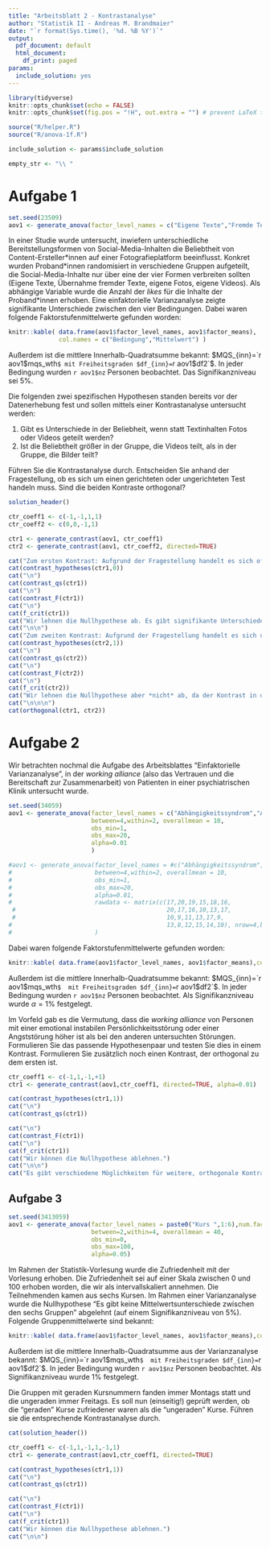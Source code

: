 ```yaml
---
title: "Arbeitsblatt 2 - Kontrastanalyse"
author: "Statistik II - Andreas M. Brandmaier"
date: "`r format(Sys.time(), '%d. %B %Y')`"
output:
  pdf_document: default
  html_document:
    df_print: paged
params:
  include_solution: yes
---
```


```r
library(tidyverse)
knitr::opts_chunk$set(echo = FALSE)
knitr::opts_chunk$set(fig.pos = "!H", out.extra = "") # prevent LaTeX tables from floating

source("R/helper.R")
source("R/anova-1f.R")

include_solution <- params$include_solution

empty_str <- "\\ "

```


# Aufgabe 1
```r
set.seed(23509)
aov1 <- generate_anova(factor_level_names = c("Eigene Texte","Fremde Texte", "Fotos","Videos"), within = 3, between=c(4,3,9.2,5.5), obs_round = 1, num.facs = 4, num.obs.per.fac = 5)
```
In einer Studie wurde untersucht, inwiefern unterschiedliche Bereitstellungsformen von Social-Media-Inhalten die Beliebtheit von Content-Ersteller\*innen auf einer Fotografieplatform beeinflusst. Konkret wurden Proband\*innen randomisiert in verschiedene Gruppen aufgeteilt, die Social-Media-Inhalte nur über eine der vier Formen verbreiten sollten (Eigene Texte, Übernahme fremder Texte, eigene Fotos, eigene Videos). Als abhängige Variable wurde die Anzahl der _likes_ für die Inhalte der Proband\*innen erhoben. Eine einfaktorielle Varianzanalyse zeigte signifikante Unterschiede zwischen den vier Bedingungen. Dabei waren folgende Faktorstufenmittelwerte gefunden worden:
```r
knitr::kable( data.frame(aov1$factor_level_names, aov1$factor_means),
              col.names = c("Bedingung","Mittelwert") )
```

Außerdem ist die mittlere Innerhalb-Quadratsumme bekannt: $MQS_{inn}=`r aov1$mqs_wth`$ mit Freiheitsgraden $df_{inn}=`r aov1$df2`$. In jeder Bedingung wurden `r aov1$nz` Personen beobachtet. Das Signifikanzniveau sei 5%.

Die folgenden zwei spezifischen Hypothesen standen bereits vor der Datenerhebung fest und sollen mittels einer Kontrastanalyse untersucht werden:

1. Gibt es Unterschiede in der Beliebheit, wenn statt Textinhalten Fotos oder Videos geteilt werden?
2. Ist die Beliebtheit größer in der Gruppe, die Videos teilt, als in der Gruppe, die Bilder teilt?

Führen Sie die Kontrastanalyse durch. Entscheiden Sie anhand der Fragestellung, ob es sich um einen gerichteten oder ungerichteten Test handeln muss. Sind die beiden Kontraste orthogonal?



```r
solution_header()

ctr_coeff1 <- c(-1,-1,1,1)
ctr_coeff2 <- c(0,0,-1,1)

ctr1 <- generate_contrast(aov1, ctr_coeff1)
ctr2 <- generate_contrast(aov1, ctr_coeff2, directed=TRUE)

cat("Zum ersten Kontrast: Aufgrund der Fragestellung handelt es sich offenbar um eine ungerichtete Hypothese. Geprüft werden laut Text lediglich Unterschiede (ohne Richtung).\n")
cat(contrast_hypotheses(ctr1,0))
cat("\n")
cat(contrast_qs(ctr1))
cat("\n")
cat(contrast_F(ctr1))
cat("\n")
cat(f_crit(ctr1))
cat("Wir lehnen die Nullhypothese ab. Es gibt signifikante Unterschiede zwischen Text- und Nicht-Text-Inhalten.")
cat("\n\n")
cat("Zum zweiten Kontrast: Aufgrund der Fragestellung handelt es sich um eine gerichtete Hypothese. Nur Unterschiede in eine Richtung können zu einem Ablehnen der Nullhypothese führen.")
cat(contrast_hypotheses(ctr2,1))
cat("\n")
cat(contrast_qs(ctr2))
cat("\n")
cat(contrast_F(ctr2))
cat("\n")
cat(f_crit(ctr2))
cat("Wir lehnen die Nullhypothese aber *nicht* ab, da der Kontrast in die falsche Richtung zeigt! Achtung: die Richtung der gerichteten Hypothese kann direkt vom Kontrast $L$ abgelesen werden. Es ist also hier gar nicht nötig, die QS und Prüfgröße zu berechnen.")
cat("\n\n\n")
cat(orthogonal(ctr1, ctr2))
```

# Aufgabe 2

Wir betrachten nochmal die Aufgabe des Arbeitsblattes "Einfaktorielle Varianzanalyse", in der _working alliance_ (also das Vertrauen und die Bereitschaft zur Zusammenarbeit) von Patienten in einer psychiatrischen Klinik untersucht wurde.
```r
set.seed(34059)
aov1 <- generate_anova(factor_level_names = c("Abhängigkeitssyndrom","Angststörung","Depressive Episode","Persönlichkeitsstörung"),num.facs = 4, num.obs.per.fac = 7,obs_round = 0, 
                       between=4,within=2, overallmean = 10,
                       obs_min=1,
                       obs_max=20,
                       alpha=0.01
                       )

#aov1 <- generate_anova(factor_level_names = #c("Abhängigkeitssyndrom","Angststörung","Depressive #Episode","Persönlichkeitsstörung"),num.facs = 4, num.obs.per.fac = 7,obs_round = 0, 
#                       between=4,within=2, overallmean = 10,
#                       obs_min=1,
#                       obs_max=20,
#                       alpha=0.01,
#                       rawdata <- matrix(c(17,20,19,15,18,16,
 #                                          20,17,16,10,13,17,
 #                                          10,9,11,13,17,9,
#                                           13,8,12,15,14,10), nrow=4,byrow = FALSE)
#                       )
```

Dabei waren folgende Faktorstufenmittelwerte gefunden worden:
```r
knitr::kable( data.frame(aov1$factor_level_names, aov1$factor_means),col.names = c("Störung","Mittelwert") )
```

Außerdem ist die mittlere Innerhalb-Quadratsumme bekannt: $MQS_{inn}=`r aov1$mqs_wth`$  mit Freiheitsgraden $df_{inn}=`r aov1$df2`$. In jeder Bedingung wurden `r aov1$nz` Personen beobachtet. Als Signifikanzniveau wurde $\alpha=1\%$ festgelegt.

Im Vorfeld gab es die Vermutung, dass die _working alliance_ von Personen mit einer emotional instabilen Persönlichkeitsstörung oder einer Angststörung höher ist als bei den anderen untersuchten Störungen. Formulieren Sie das passende Hypothesenpaar und testen Sie dies in einem Kontrast. Formulieren Sie zusätzlich noch einen Kontrast, der orthogonal zu dem ersten ist.
 
```r
ctr_coeff1 <- c(-1,1,-1,+1)
ctr1 <- generate_contrast(aov1,ctr_coeff1, directed=TRUE, alpha=0.01)

cat(contrast_hypotheses(ctr1,1))
cat("\n")
cat(contrast_qs(ctr1))

cat("\n")
cat(contrast_F(ctr1))
cat("\n")
cat(f_crit(ctr1))
cat("Wir können die Nullhypothese ablehnen.")
cat("\n\n")
cat("Es gibt verschiedene Möglichkeiten für weitere, orthogonale Kontraste. Ein Beispiel wäre (-1,0,+1,0) oder (0,-1,0,+1). Diese beiden sind so konstruiert, dass Sie Unterschiede innerhalb der Gruppen testen, die im ersten Kontrast definiert sind. Dies führt immer zu einem Kontrast, der zu dem ersten orthogonal ist.")
```

## Aufgabe 3
```r
set.seed(3413059)
aov1 <- generate_anova(factor_level_names = paste0("Kurs ",1:6),num.facs = 6, num.obs.per.fac = 35,obs_round = 0, 
                       between=2,within=4, overallmean = 40,
                       obs_min=0,
                       obs_max=100,
                       alpha=0.05)

```

Im Rahmen der Statistik-Vorlesung wurde die Zufriedenheit mit der Vorlesung erhoben. Die Zufriedenheit sei auf einer Skala zwischen 0 und 100 erhoben worden, die wir als intervallskaliert annehmen. Die Teilnehmenden kamen aus sechs Kursen. Im Rahmen einer Varianzanalyse wurde die Nullhypothese "Es gibt keine Mittelwertsunterschiede zwischen den sechs Gruppen" abgelehnt (auf einem Signifikanzniveau von 5%). Folgende Gruppenmittelwerte sind bekannt:

```r
knitr::kable( data.frame(aov1$factor_level_names, aov1$factor_means),col.names = c("Zufriedenheit","Mittelwert") )
```

Außerdem ist die mittlere Innerhalb-Quadratsumme aus der Varianzanalyse bekannt: $MQS_{inn}=`r aov1$mqs_wth`$  mit Freiheitsgraden $df_{inn}=`r aov1$df2`$. In jeder Bedingung wurden `r aov1$nz` Personen beobachtet. Als Signifikanzniveau wurde 1% festgelegt.

Die Gruppen mit geraden Kursnummern fanden immer Montags statt und die ungeraden immer Freitags. Es soll nun (einseitig!) geprüft werden, ob die "geraden" Kurse zufriedener waren als die "ungeraden" Kurse. Führen sie die entsprechende Kontrastanalyse durch.



```r
cat(solution_header())

ctr_coeff1 <- c(-1,1,-1,1,-1,1)
ctr1 <- generate_contrast(aov1,ctr_coeff1, directed=TRUE)

cat(contrast_hypotheses(ctr1,1))
cat("\n")
cat(contrast_qs(ctr1))

cat("\n")
cat(contrast_F(ctr1))
cat("\n")
cat(f_crit(ctr1))
cat("Wir können die Nullhypothese ablehnen.")
cat("\n\n")
```
